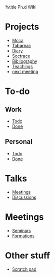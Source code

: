 %title Ph.d Wiki

= Projects =

* [[Moca]]
* [[Tabarnac]]
* [[diary/diary|Diary]]
* [[Soctrace/index|Soctrace]]
* [[Bibliography]]
* [[Teachings]]
* [[next meeting]]

= To-do =

== Work ==

* [[vfile:~/Work/todo.txt|Todo]]
* [[vfile:~/Work/done.txt|Done]]

== Personal ==

* [[vfile:~/Documents/owncloud/todo.txt|Todo]]
* [[vfile:~/Documents/owncloud/done.txt|Done]]

= Talks =

* [[Meetings/index|Meetings]]
* [[Discussions]]

= Meetings =

* [[Seminars/index|Seminars]]
* [[Formations/index|Formations]]

= Other stuff =

* [[Scratch pad]]

